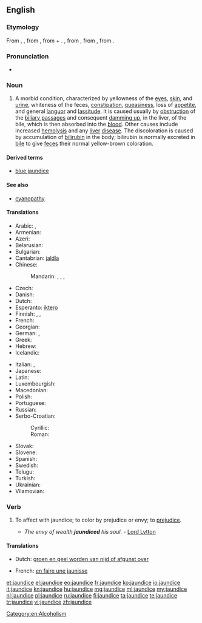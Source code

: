 ==English==
{{wikipedia}}

===Etymology===
From {{etyl|enm|en}} {{term|jaundis||lang=enm}}, {{term|jaunis||lang=enm}}, from {{etyl|frm|en}} {{term|jaunisse||lang=frm}}, from {{term|jaune||lang=frm|yellow}} + {{term|-isse||lang=frm|[[-ice]], '-ness'}}. {{term|jaune|Jaune|lang=frm}}, from {{etyl|fro|en}} {{term|jalne||lang=fro}}, from {{etyl|la|en}} {{term|galbinus||lang=la|yellowish}}, from {{term|galbus||lang=la|yellow}}.

===Pronunciation===
* {{IPA|/ˈdʒɔndɪs/}}

===Noun===
{{en-noun|-}}

# {{pathology}} A morbid condition, characterized by yellowness of the [[eye]]s, [[skin]], and [[urine]], whiteness of the feces, [[constipation]], [[queasiness]], loss of [[appetite]], and general [[languor]] and [[lassitude]]. It is caused usually by [[obstruction]] of the [[biliary passage]]s and consequent [[damming up]], in the liver, of the bile, which is then absorbed into the [[blood]]. Other causes include increased [[hemolysis]] and any [[liver]] [[disease]]. The discoloration is caused by accumulation of [[bilirubin]] in the body; bilirubin is normally excreted in [[bile]] to give [[feces]] their normal yellow-brown coloration.

====Derived terms====
* [[blue jaundice]]

====See also====
* [[cyanopathy]]

====Translations====
{{trans-top|morbid condition}}
* Arabic: {{t-|ar|صفار|m|tr=ṣufār|sc=Arab}}, {{t-|ar|يرقان|m|tr=yaraqān|sc=Arab}}
* Armenian: {{t-|hy|դեղնախտ|tr=deġnaxt}}
* Azeri: {{t-|az|sarılıq}}
* Belarusian: {{t-|be|жаўтуха|f|tr=žaŭtúxa|sc=Cyrl}}
* Bulgarian: {{t+|bg|жълтеница|f|tr=žǎltenica|sc=Cyrl}}
* Cantabrian: [[jaldía]] {{f}}
* Chinese:
*: Mandarin: {{t|cmn|黃疸|sc=Hani}}, {{t|cmn|黄疸|tr=huángdǎn|sc=Hani}}, {{t|cmn|黃疸病|sc=Hani}}, {{t|cmn|黄疸病|tr=huángdǎnbìng|sc=Hani}}
* Czech: {{t+|cs|žloutenka|f}}
* Danish: {{t-|da|gulsot}}
* Dutch: {{t+|nl|geelzucht|f}}
* Esperanto: [[iktero]]
* Finnish: {{t-|fi|keltaisuus}}, {{t+|fi|keltatauti}}, {{t-|fi|ikterus}}
* French: {{t+|fr|jaunisse|f}}
* Georgian: {{t-|ka|დანდალუკი|tr=dandaluki|sc=Geor}}
* German: {{t-|de|Gelbsucht|f}}, {{t+|de|Ikterus|f}}
* Greek: {{t+|el|ίκτερος|tr=íkteros}}
* Hebrew: {{t+|he|צהבת|tr=tzahevet|sc=Hebr}}
* Icelandic: {{t+|is|gula|f}}
{{trans-mid}}
* Italian: {{t+|it|itterizia|f}},  {{t+|it|ittero|m}}
* Japanese: {{t-|ja|黄疸|tr=おうだん, ōdan|sc=Jpan}}
* Latin: {{t-|la|aurugo|f|alt=aurūgō}}
* Luxembourgish: {{t-|lb|Gielzecht|f}}
* Macedonian: {{t-|mk|жолтица|f|tr=žóltica|sc=Cyrl}}
* Polish: {{t+|pl|żółtaczka|f}}
* Portuguese: {{t+|pt|icterícia|f}}
* Russian: {{t+|ru|желтуха|f|tr=želtúxa}}
* Serbo-Croatian:
*: Cyrillic: {{t-|sh|жутица|f}}
*: Roman: {{t-|sh|žutica|f}}
* Slovak: {{t-|sk|žltačka|f}}
* Slovene: {{t-|sl|zlatenica|f}}
* Spanish: {{t+|es|ictericia|f}}
* Swedish: {{t+|sv|gulsot}}
* Telugu: {{t+|te|కామెర్లు|tr=kāmerlu|sc=Telu}}
* Turkish: {{t+|tr|sarılık}}
* Ukrainian: {{t-|uk|жовтяниця|f|tr=žovtjanýcja|sc=Cyrl}}
* Vilamovian: {{tø|wym|gaołzyft}}
{{trans-bottom}}

===Verb===
{{en-verb|jaundic|ing}}

# {{transitive}} To affect with jaundice; to color by prejudice or envy; to [[prejudice]].
#* ''The envy of wealth '''jaundiced''' his soul.'' - [[w:Lord Lytton|Lord Lytton]]

====Translations====
{{trans-top|affect with jaundice; prejudice}}
* Dutch: [[groen en geel worden van nijd of afgunst over]] {{f}}
{{trans-mid}}
* French: [[en faire une jaunisse]] {{f}}
{{trans-bottom}}

[[Category:en:Alcoholism]]

[[et:jaundice]]
[[el:jaundice]]
[[eo:jaundice]]
[[fr:jaundice]]
[[ko:jaundice]]
[[io:jaundice]]
[[it:jaundice]]
[[kn:jaundice]]
[[hu:jaundice]]
[[mg:jaundice]]
[[ml:jaundice]]
[[my:jaundice]]
[[nl:jaundice]]
[[pl:jaundice]]
[[ru:jaundice]]
[[fi:jaundice]]
[[ta:jaundice]]
[[te:jaundice]]
[[tr:jaundice]]
[[vi:jaundice]]
[[zh:jaundice]]